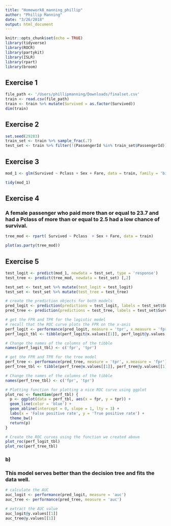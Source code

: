 ```yaml
---
title: "Homework8_manning_phillip"
author: "Phillip Manning"
date: "3/26/2018"
output: html_document
---
```


```r
knitr::opts_chunk$set(echo = TRUE)
library(tidyverse)
library(ROCR)
library(partykit)
library(ISLR)
library(rpart)
library(broom)

```
## Exercise 1 
```r
file_path <- '/Users/phillipmanning/Downloads/finalset.csv'
train <- read.csv(file_path)
train <- train %>% mutate(Survived = as.factor(Survived))
dim(train)
```
## Exercise 2 
```r
set.seed(29283)
train_set <- train %>% sample_frac(.7)
test_set <- train %>% filter(!(PassengerId %in% train_set$PassengerId))
```

## Exercise 3 

```r
mod_1 <- glm(Survived ~ Pclass + Sex + Fare, data = train, family = 'binomial')

tidy(mod_1)

```
## Exercise 4
### A female passenger who paid more than or equal to 23.7 and had a Pclass of more than or equal to 2.5 had a low chance of survival.  
```r
tree_mod <- rpart( Survived ~ Pclass  + Sex + Fare, data = train)

plot(as.party(tree_mod))
```

## Exercise 5 

```r
test_logit <- predict(mod_1, newdata = test_set, type = 'response')
test_tree <- predict(tree_mod, newdata = test_set) [,2]

test_set <- test_set %>% mutate(test_logit = test_logit)
test_set <- test_set %>% mutate(test_tree = test_tree)

# create the prediction objects for both models
pred_logit <- prediction(predictions = test_logit, labels = test_set$Survived)
pred_tree <- prediction(predictions = test_tree, labels = test_set$Survived)

# get the FPR and TPR for the logistic model
# recall that the ROC curve plots the FPR on the x-axis
perf_logit <- performance(pred_logit, measure = 'tpr', x.measure = 'fpr')
perf_logit_tbl <- tibble(perf_logit@x.values[[1]], perf_logit@y.values[[1]])

# Change the names of the columns of the tibble
names(perf_logit_tbl) <- c('fpr', 'tpr')

# get the FPR and TPR for the tree model
perf_tree <- performance(pred_tree, measure = 'tpr', x.measure = 'fpr')
perf_tree_tbl <- tibble(perf_tree@x.values[[1]], perf_tree@y.values[[1]])

# Change the names of the columns of the tibble
names(perf_tree_tbl) <- c('fpr', 'tpr')

# Plotting function for plotting a nice ROC curve using ggplot
plot_roc <- function(perf_tbl) {
  p <- ggplot(data = perf_tbl, aes(x = fpr, y = tpr)) +
  geom_line(color = 'blue') +
  geom_abline(intercept = 0, slope = 1, lty = 3) +
  labs(x = 'False positive rate', y = 'True positive rate') +
  theme_bw()
  return(p)
}

# Create the ROC curves using the function we created above
plot_roc(perf_logit_tbl)
plot_roc(perf_tree_tbl)

```
### b)
### This model serves better than the decision tree and fits the data well. 
```r
# calculate the AUC
auc_logit <- performance(pred_logit, measure = 'auc')
auc_tree <- performance(pred_tree, measure = 'auc')

# extract the AUC value
auc_logit@y.values[[1]]
auc_tree@y.values[[1]]
```
